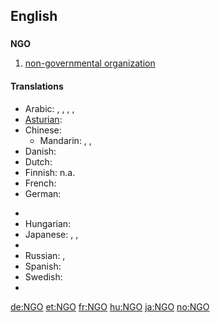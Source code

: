 {{also|ngo}}
==English==

==={{initialism}}===
'''NGO'''

# [[Non-Governmental Organization|non-governmental organization]]

====Translations====
{{trans-top}}
* Arabic: {{t|ar|منظمة غير حكومية|f|tr=munáZZama ghayr Hakumíyya|sc=Arab}},  {{t|ar|ONG|m|sc=Latn}}, {{t|ar|NGO|m|sc=Latn}}, {{t|ar|إن جي أو|m|tr='en jii 'uu|sc=Arab}},  {{t|ar|إن جي أوه|m|tr='en jii 'uuh|sc=Arab}}
* [[Asturian]]: {{t|ast|ONG}}
* Chinese:
** Mandarin: {{t|zh|非政府組織|sc=Hani}}, {{t|zh|非政府组织|tr=fēizhèngfǔ zǔzhī|sc=Hani}},  {{t|zh|NGO|sc=Latn}}
* Danish: {{t-|da|ngo|c}}
* Dutch: {{t-|nl|NGO}}
* Finnish: n.a.
* French: {{t+|fr|ONG}}
* German: {{t+|de|NGO}}
{{trans-mid}}
* {{trreq|Greek}}
* Hungarian: {{t|hu|NKSZ}}
* Japanese: {{t|ja|非政府組織|tr=ひせいふそしき, hiseifu-soshiki|sc=Jpan}},  {{t|ja|エン・ジー・オウ|tr=en-jī-ou|sc=Jpan}},  {{t|ja|NGO|tr=en-jī-ou|sc=Latn}}
* {{trreq|Portuguese}}
* Russian: {{t|ru|НПО|f|tr=en-pe-ó|sc=Cyrl}},  {{t|ru|неправительственная организация|f|tr=nepravítel'stvennaja organizácija|sc=Cyrl}}
* Spanish: {{t|es|ONG}}
* Swedish: {{t|sv|NGO}}
* {{trreq|Thai}}
{{trans-bottom}}

[[de:NGO]]
[[et:NGO]]
[[fr:NGO]]
[[hu:NGO]]
[[ja:NGO]]
[[no:NGO]]